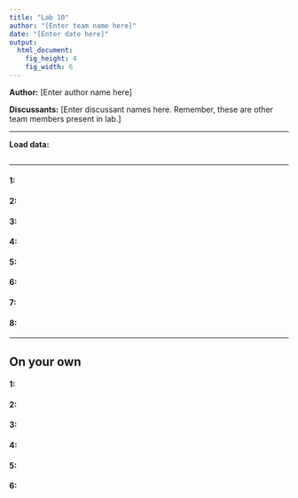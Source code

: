 ```yaml
---
title: "Lab 10"
author: "[Enter team name here]"
date: "[Enter date here]"
output:
  html_document:
    fig_height: 4
    fig_width: 6
---
```


**Author:** [Enter author name here]

**Discussants:** [Enter discussant names here. Remember, these are other team members present in lab.]

* * *

**Load data:**
```r

```

* * *

#### 1:

#### 2:

#### 3: 

#### 4:

#### 5:

#### 6:

#### 7:

#### 8:


* * *

## On your own

#### 1:

#### 2:

#### 3:

#### 4:

#### 5:

#### 6: